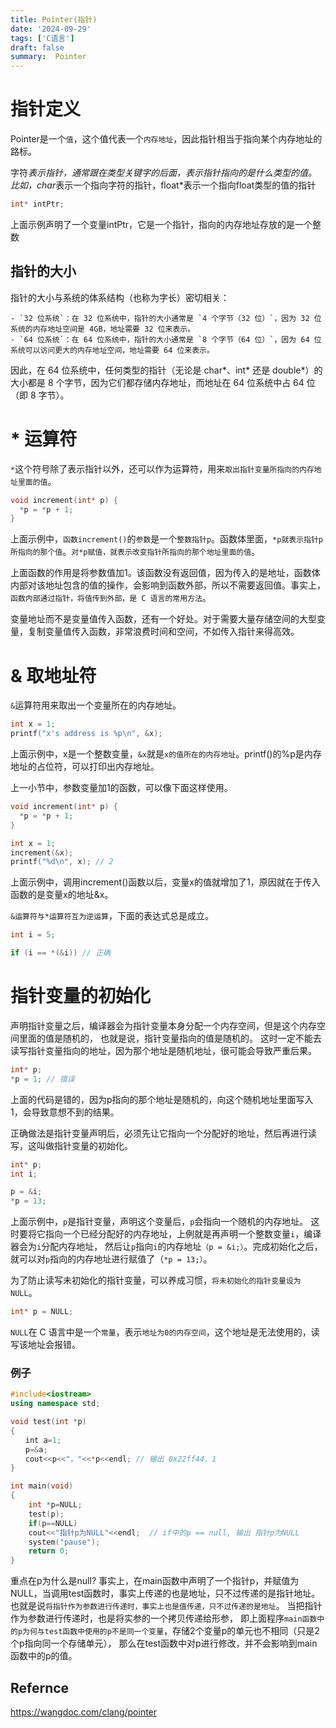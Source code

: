 ```yaml
---
title: Pointer(指针)
date: '2024-09-29'
tags: ['C语言']
draft: false
summary:  Pointer
---
```


# 指针定义
Pointer是一个`值`，这个值代表一个`内存地址`，因此指针相当于指向某个内存地址的路标。

字符*表示指针，通常跟在类型关键字的后面，表示指针指向的是什么类型的值。
比如，char*表示一个指向字符的指针，float*表示一个指向float类型的值的指针

```c
int* intPtr;
```

上面示例声明了一个变量intPtr，它是一个指针，指向的内存地址存放的是一个整数


## 指针的大小
指针的大小与系统的体系结构（也称为字长）密切相关：

    - `32 位系统`：在 32 位系统中，指针的大小通常是 `4 个字节（32 位）`，因为 32 位系统的内存地址空间是 4GB，地址需要 32 位来表示。
    - `64 位系统`：在 64 位系统中，指针的大小通常是 `8 个字节（64 位）`，因为 64 位系统可以访问更大的内存地址空间，地址需要 64 位来表示。
    
因此，在 64 位系统中，任何类型的指针（无论是 char*、int* 还是 double*）的大小都是 8 个字节，因为它们都存储内存地址，而地址在 64 位系统中占 64 位（即 8 字节）。


# \* 运算符

`*`这个符号除了表示指针以外，还可以作为运算符，用来`取出指针变量所指向的内存地址里面的值`。
```C
void increment(int* p) {
  *p = *p + 1;
}
```

上面示例中，`函数increment()`的`参数`是一个`整数指针p`。函数体里面，`*p就表示指针p所指向的那个值`。`对*p赋值，就表示改变指针所指向的那个地址里面的值`。

上面函数的作用是将参数值加1。该函数没有返回值，因为传入的是地址，函数体内部对该地址包含的值的操作，会影响到函数外部，所以不需要返回值。事实上，`函数内部通过指针，将值传到外部，是 C 语言的常用方法`。

变量地址而不是变量值传入函数，还有一个好处。对于需要大量存储空间的大型变量，复制变量值传入函数，非常浪费时间和空间，不如传入指针来得高效。

# \&  取地址符

`&`运算符用来取出一个变量所在的内存地址。

```C
int x = 1;
printf("x's address is %p\n", &x);
```
上面示例中，x是一个整数变量，`&x`就是`x的值所在的内存地址`。printf()的%p是内存地址的占位符，可以打印出内存地址。

上一小节中，参数变量加1的函数，可以像下面这样使用。

```C
void increment(int* p) {
  *p = *p + 1;
}

int x = 1;
increment(&x);
printf("%d\n", x); // 2
```

上面示例中，调用increment()函数以后，变量x的值就增加了1，原因就在于传入函数的是变量x的地址&x。

`&运算符与*运算符互为逆运算`，下面的表达式总是成立。

```C
int i = 5;

if (i == *(&i)) // 正确
```


# 指针变量的初始化

声明指针变量之后，编译器会为指针变量本身分配一个内存空间，但是这个内存空间里面的值是随机的，
也就是说，指针变量指向的值是随机的。
这时一定不能去读写指针变量指向的地址，因为那个地址是随机地址，很可能会导致严重后果。

```C
int* p;
*p = 1; // 错误
```

上面的代码是错的，因为p指向的那个地址是随机的，向这个随机地址里面写入1，会导致意想不到的结果。

正确做法是指针变量声明后，必须先让它指向一个分配好的地址，然后再进行读写，这叫做指针变量的初始化。

```C
int* p;
int i;

p = &i;
*p = 13;
```

上面示例中，`p`是指针变量，声明这个变量后，`p`会指向一个随机的内存地址。
这时要将它指向一个已经分配好的内存地址，上例就是再声明一个整数变量`i`，编译器会为`i`分配内存地址，
然后让`p`指向`i`的内存地址`（p = &i;）`。完成初始化之后，就可以对`p`指向的内存地址进行赋值了（`*p = 13;）`。

为了防止读写未初始化的指针变量，可以养成习惯，`将未初始化的指针变量设为NULL`。
```C
int* p = NULL;
```
`NULL`在 C 语言中是一个`常量`，表示`地址为0的内存空间`，这个地址是无法使用的，读写该地址会报错。




### 例子

```CPP
#include<iostream>
using namespace std;

void test(int *p)
{
　　int a=1;
　　p=&a;
　　cout<<p<<"，"<<*p<<endl; // 输出 0x22ff44，1
}

int main(void)
{
    int *p=NULL;
    test(p);
    if(p==NULL)
    cout<<"指针p为NULL"<<endl;  // if中的p == null, 输出 指针p为NULL
    system("pause");
    return 0;
}
```
重点在p为什么是null?
事实上，在main函数中声明了一个指针p，并赋值为NULL，当调用test函数时，事实上传递的也是地址，只不过传递的是指针地址。
也就是说`将指针作为参数进行传递时，事实上也是值传递，只不过传递的是地址`。
当把指针作为参数进行传递时，也是将实参的一个拷贝传递给形参，
即上面程序`main函数中的p为何与test函数中使用的p不是同一个变量`，存储2个变量p的单元也不相同（只是2个p指向同一个存储单元），
那么在test函数中对p进行修改，并不会影响到main函数中的p的值。



## Refernce
https://wangdoc.com/clang/pointer
